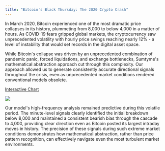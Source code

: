```yaml
---
title: "Bitcoin's Black Thursday: The 2020 Crypto Crash"
---
```


In March 2020, Bitcoin experienced one of the most dramatic price collapses in its history, plummeting from 8,000 to below 4,000 in a matter of hours. As COVID-19 fears gripped global markets, the cryptocurrency saw unprecedented volatility with hourly price swings reaching nearly 12% - a level of instability that would set records in the digital asset space.

While Bitcoin's collapse was driven by an unprecedented combination of pandemic panic, forced liquidations, and exchange bottlenecks, Sumtyme's mathematical abstraction approach cut through this complexity. Our approach allowed us to generate consistently accurate directional signals throughout the crisis, even as unprecedented market conditions rendered conventional models obsolete.

[Interactive Chart](https://www.sumtyme.ai/btc-2020)

![](/images/btc_20.png)

Our model's high-frequency analysis remained predictive during this volatile period. The minute-level signals clearly identified the initial breakdown below 8,000 and maintained a consistent bearish bias through the cascade to 4,000, providing clear direction even as Bitcoin posted its largest intraday moves in history. The precision of these signals during such extreme market conditions demonstrates how mathematical abstraction, rather than price pattern recognition, can effectively navigate even the most turbulent market environments.